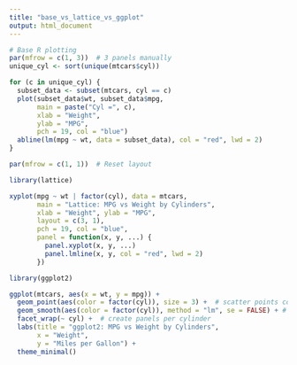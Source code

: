 ```yaml
---
title: "base_vs_lattice_vs_ggplot"
output: html_document
---
```


```r
# Base R plotting
par(mfrow = c(1, 3))  # 3 panels manually
unique_cyl <- sort(unique(mtcars$cyl))

for (c in unique_cyl) {
  subset_data <- subset(mtcars, cyl == c)
  plot(subset_data$wt, subset_data$mpg,
       main = paste("Cyl =", c),
       xlab = "Weight",
       ylab = "MPG",
       pch = 19, col = "blue")
  abline(lm(mpg ~ wt, data = subset_data), col = "red", lwd = 2)
}

par(mfrow = c(1, 1))  # Reset layout
```
```r
library(lattice)

xyplot(mpg ~ wt | factor(cyl), data = mtcars,
       main = "Lattice: MPG vs Weight by Cylinders",
       xlab = "Weight", ylab = "MPG",
       layout = c(3, 1),
       pch = 19, col = "blue",
       panel = function(x, y, ...) {
         panel.xyplot(x, y, ...)
         panel.lmline(x, y, col = "red", lwd = 2)
       })
```
```r
library(ggplot2)

ggplot(mtcars, aes(x = wt, y = mpg)) +
  geom_point(aes(color = factor(cyl)), size = 3) +  # scatter points colored by cyl
  geom_smooth(aes(color = factor(cyl)), method = "lm", se = FALSE) + # regression line
  facet_wrap(~ cyl) +  # create panels per cylinder
  labs(title = "ggplot2: MPG vs Weight by Cylinders",
       x = "Weight",
       y = "Miles per Gallon") +
  theme_minimal()
```

